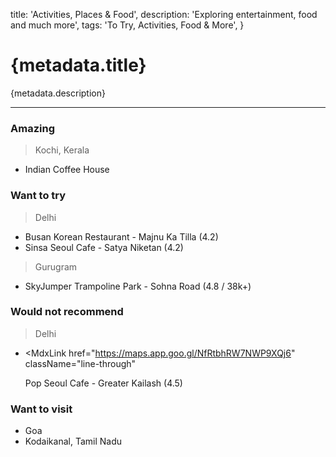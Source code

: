 
  title: 'Activities, Places & Food',
  description: 'Exploring entertainment, food and much more',
  tags: 'To Try, Activities, Food & More',
}

# {metadata.title}

{metadata.description}

---

### Amazing

> Kochi, Kerala

- Indian Coffee House

### Want to try

> Delhi

- <MdxLink href="https://maps.app.goo.gl/b9b1MeKo9iZeuKRw5">
    Busan Korean Restaurant - Majnu Ka Tilla (4.2)
  </MdxLink>
- <MdxLink href="https://maps.app.goo.gl/BvxfDUPupSeHyyqEA">
    Sinsa Seoul Cafe - Satya Niketan (4.2)
  </MdxLink>

> Gurugram

- <MdxLink href="https://maps.app.goo.gl/vqHeAiwL8xDR3NMu6">
    SkyJumper Trampoline Park - Sohna Road (4.8 / 38k+)
  </MdxLink>

### Would not recommend

> Delhi

- <MdxLink
    href="https://maps.app.goo.gl/NfRtbhRW7NWP9XQj6"
    className="line-through"
  >
    Pop Seoul Cafe - Greater Kailash (4.5)
  </MdxLink>

### Want to visit

- Goa
- Kodaikanal, Tamil Nadu
